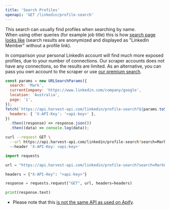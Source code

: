 ```yaml
---
title: 'Search Profiles'
openapi: 'GET /linkedin/profile-search'
---
```



This search can usually find profiles when searching by name.  
When using other queries (for example job title) this is how [search page looks like](https://discord.com/channels/1340961342219091991/1343651515591561321/1392607202778550434)
(search results are anonymized and displayed as "LinkedIn Member" without a profile link).

In comparison your personal LinkedIn account will find much more exposed profiles, due to your number of connections.
Our scraper accounts does not have any connections, so the results are limited. As an alternative, you can pass you own account to the scraper or use [our premium search](https://apify.com/harvestapi/linkedin-profile-search).

<CodeGroup>

```javascript JavaScript
const params = new URLSearchParams({
  search: 'Mark',
  currentCompany: 'https://www.linkedin.com/company/google',
  location: 'Australia',
  page: '1',
});
fetch(`https://api.harvest-api.com/linkedin/profile-search?${params.toString()}`, {
  headers: { 'X-API-Key': '<api-key>' },
})
  .then((response) => response.json())
  .then((data) => console.log(data));
```

```bash cURL
curl --request GET \
  --url https://api.harvest-api.com/linkedin/profile-search?search=Mark&companyId=1441&location=Australia&page=1 \
  --header 'X-API-Key: <api-key>'
```

```python Python
import requests

url = "https://api.harvest-api.com/linkedin/profile-search?search=Mark&companyId=1441&location=Australia&page=1"

headers = {"X-API-Key": "<api-key>"}

response = requests.request("GET", url, headers=headers)

print(response.text)
```

</CodeGroup>

<GeoIdSnippet />

- Please note that this [is not the same API as used on Apify](https://discord.com/channels/1340961342219091991/1343651395890581504/1394337902955069481).
